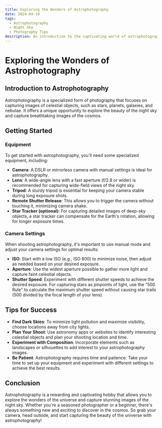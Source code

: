 ```yaml
---
title: Exploring the Wonders of Astrophotography
date: 2024-04-10
tags:
  - Astrophotography
  - Night Sky
  - Photography Tips
description: An introduction to the captivating world of astrophotography and how to get started.
---
```


# Exploring the Wonders of Astrophotography

## Introduction to Astrophotography

Astrophotography is a specialized form of photography that focuses on capturing images of celestial objects, such as stars, planets, galaxies, and nebulae. It offers a unique opportunity to explore the beauty of the night sky and capture breathtaking images of the cosmos.

## Getting Started

### Equipment

To get started with astrophotography, you'll need some specialized equipment, including:

- **Camera**: A DSLR or mirrorless camera with manual settings is ideal for astrophotography.
- **Lens**: A wide-angle lens with a fast aperture (f/2.8 or wider) is recommended for capturing wide-field views of the night sky.
- **Tripod**: A sturdy tripod is essential for keeping your camera stable during long exposure shots.
- **Remote Shutter Release**: This allows you to trigger the camera without touching it, minimizing camera shake.
- **Star Tracker (optional)**: For capturing detailed images of deep-sky objects, a star tracker can compensate for the Earth's rotation, allowing for longer exposure times.

### Camera Settings

When shooting astrophotography, it's important to use manual mode and adjust your camera settings for optimal results:

- **ISO**: Start with a low ISO (e.g., ISO 800) to minimize noise, then adjust as needed based on your desired exposure.
- **Aperture**: Use the widest aperture possible to gather more light and capture faint celestial objects.
- **Shutter Speed**: Experiment with different shutter speeds to achieve the desired exposure. For capturing stars as pinpoints of light, use the "500 Rule" to calculate the maximum shutter speed without causing star trails (500 divided by the focal length of your lens).

## Tips for Success

- **Find Dark Skies**: To minimize light pollution and maximize visibility, choose locations away from city lights.
- **Plan Your Shoot**: Use astronomy apps or websites to identify interesting celestial objects and plan your shooting location and time.
- **Experiment with Composition**: Incorporate elements such as landscapes or silhouettes to add interest to your astrophotography images.
- **Be Patient**: Astrophotography requires time and patience. Take your time to set up your equipment and experiment with different settings to achieve the best results.

## Conclusion

Astrophotography is a rewarding and captivating hobby that allows you to explore the wonders of the universe and capture stunning images of the night sky. Whether you're a seasoned photographer or a beginner, there's always something new and exciting to discover in the cosmos. So grab your camera, head outside, and start capturing the beauty of the universe with astrophotography!
